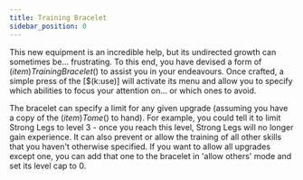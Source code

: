 ```yaml
---
title: Training Bracelet
sidebar_position: 0
---
```



This new equipment is an incredible help, but its undirected growth can sometimes be... frustrating. To this end, you have devised a form of $(item)Training Bracelet$() to assist you in your endeavours. Once crafted, a simple press of the [$(k:use)] will activate its menu and allow you to specify which abilities to focus your attention on... or which ones to avoid.

The bracelet can specify a limit for any given upgrade (assuming you have a copy of the $(item)Tome$() to hand). For example, you could tell it to limit Strong Legs to level 3 - once you reach this level, Strong Legs will no longer gain experience. It can also prevent or allow the training of all other skills that you haven't otherwise specified. If you want to allow all upgrades except one, you can add that one to the bracelet in 'allow others' mode and set its level cap to 0.

